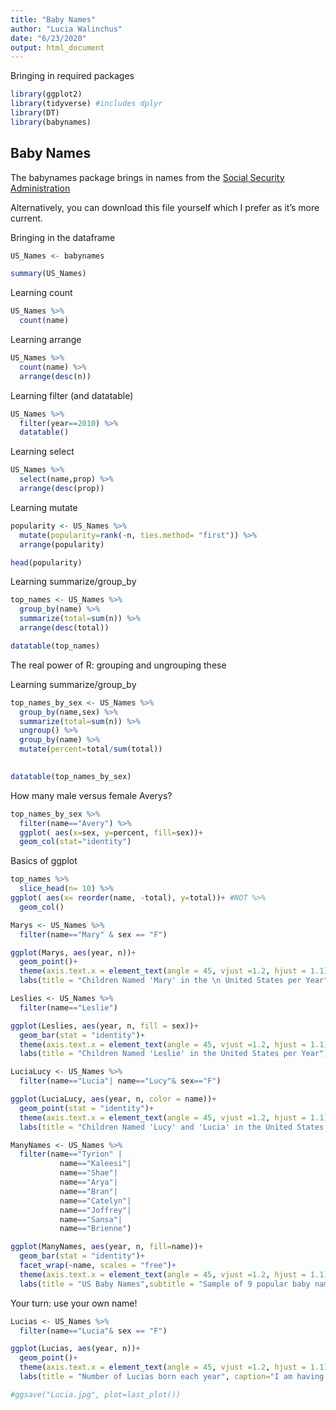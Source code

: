 ```yaml
---
title: "Baby Names"
author: "Lucia Walinchus"
date: "6/23/2020"
output: html_document
---
```


Bringing in required packages

```r
library(ggplot2)
library(tidyverse) #includes dplyr
library(DT)
library(babynames)
```

## Baby Names


The babynames package brings in names from the [Social Security Administration](https://www.ssa.gov/oact/babynames/limits.html)

Alternatively, you can download this file yourself which I prefer as it's more current. 


Bringing in the dataframe

```r
US_Names <- babynames

summary(US_Names)

```


Learning count

```r
US_Names %>% 
  count(name)
```

Learning arrange
```r
US_Names %>% 
  count(name) %>% 
  arrange(desc(n))
```


Learning filter (and datatable)

```r
US_Names %>% 
  filter(year==2010) %>% 
  datatable()
```


Learning select

```r
US_Names %>% 
  select(name,prop) %>% 
  arrange(desc(prop))
```


Learning mutate

```r
popularity <- US_Names %>% 
  mutate(popularity=rank(-n, ties.method= "first")) %>% 
  arrange(popularity)

head(popularity)
```


Learning summarize/group_by
```r
top_names <- US_Names %>% 
  group_by(name) %>% 
  summarize(total=sum(n)) %>% 
  arrange(desc(total))

datatable(top_names)
```


The real power of R: grouping and ungrouping these

Learning summarize/group_by
```r
top_names_by_sex <- US_Names %>% 
  group_by(name,sex) %>% 
  summarize(total=sum(n)) %>% 
  ungroup() %>% 
  group_by(name) %>% 
  mutate(percent=total/sum(total))
  

datatable(top_names_by_sex)
```


How many male versus female Averys?

```r
top_names_by_sex %>% 
  filter(name=="Avery") %>% 
  ggplot( aes(x=sex, y=percent, fill=sex))+
  geom_col(stat="identity")
```






Basics of ggplot

```r
top_names %>% 
  slice_head(n= 10) %>% 
ggplot( aes(x= reorder(name, -total), y=total))+ #NOT %>%   
  geom_col()
```


```r
Marys <- US_Names %>% 
  filter(name=="Mary" & sex == "F")

ggplot(Marys, aes(year, n))+
  geom_point()+
  theme(axis.text.x = element_text(angle = 45, vjust =1.2, hjust = 1.1))+
  labs(title = "Children Named 'Mary' in the \n United States per Year", )

```


```r
Leslies <- US_Names %>% 
  filter(name=="Leslie")

ggplot(Leslies, aes(year, n, fill = sex))+
  geom_bar(stat = "identity")+
  theme(axis.text.x = element_text(angle = 45, vjust =1.2, hjust = 1.1))+
  labs(title = "Children Named 'Leslie' in the United States per Year")

```

```r
LuciaLucy <- US_Names %>% 
  filter(name=="Lucia"| name=="Lucy"& sex=="F")

ggplot(LuciaLucy, aes(year, n, color = name))+
  geom_point(stat = "identity")+
  theme(axis.text.x = element_text(angle = 45, vjust =1.2, hjust = 1.1))+
  labs(title = "Children Named 'Lucy' and 'Lucia' in the United States per Year")
```


```r
ManyNames <- US_Names %>% 
  filter(name=="Tyrion" |
           name=="Kaleesi"|
           name=="Shae"|
           name=="Arya"|
           name=="Bran"|
           name=="Catelyn"|
           name=="Joffrey"|
           name=="Sansa"|
           name=="Brienne")

ggplot(ManyNames, aes(year, n, fill=name))+
  geom_bar(stat = "identity")+
  facet_wrap(~name, scales = "free")+
  theme(axis.text.x = element_text(angle = 45, vjust =1.2, hjust = 1.1))+
  labs(title = "US Baby Names",subtitle = "Sample of 9 popular baby names in the US per year")

```




Your turn: use your own name! 

```r
Lucias <- US_Names %>% 
  filter(name=="Lucia"& sex == "F")

ggplot(Lucias, aes(year, n))+
  geom_point()+
  theme(axis.text.x = element_text(angle = 45, vjust =1.2, hjust = 1.1))+
  labs(title = "Number of Lucias born each year", caption="I am having so much fun learning R")

#ggsave("Lucia.jpg", plot=last_plot())
```










